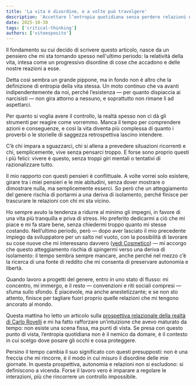 ```yaml
---
title: 'La vita è disordine, e a volte può travolgere'
description: 'Accettare l’entropia quotidiana senza perdere relazioni e autonomia: appunti di un salto nell’ignoto tra lavoro, tempo e senso.'
date: 2025-10-30
tags: ['critical-thinking']
authors: ['vitoesposito']
---
```


Il fondamento su cui decido di scrivere questo articolo, nasce da un pensiero che mi sta tornando spesso nell'ultimo periodo: la relatività della vita, intesa come un progressivo disordine di cose che accadono e delle nostre reazioni a esse.

Detta così sembra un grande pippone, ma in fondo non è altro che la definizione di entropia della vita stessa. Un moto continuo che va avanti indipendentemente da noi, perché l’esistenza — per quanto dispiaccia ai narcisisti — non gira attorno a nessuno, e soprattutto non rimane lì ad aspettarci.

Per quanto si voglia avere il controllo, la realtà spesso non ci dà gli strumenti per reagire come vorremmo. Manca il tempo per comprendere azioni e conseguenze, e così la vita diventa più complessa di quanto i proverbi o le storielle di saggezza retrospettiva lascino intendere.

C’è chi impara a sguazzarci, chi si allena a prevedere situazioni ricorrenti e chi, semplicemente, vive senza pensarci troppo. E forse sono proprio questi i più felici: vivere è questo, senza troppi giri mentali o tentativi di razionalizzare tutto.

Il mio rapporto con questi pensieri è conflittuale. A volte vorrei solo esistere, girare tra i miei pensieri e le mie abitudini, senza dover mostrare o dimostrare nulla, ma semplicemente esserci. So però che un atteggiamento del genere rischia di portarmi a una deriva di isolamento, perché finisce per trascurare le relazioni con chi mi sta vicino.

Ho sempre avuto la tendenza a ridurre al minimo gli impegni, in favore di una vita più tranquilla e priva di stress. Ho preferito dedicarmi a ciò che mi piace e mi fa stare bene, senza chiedermi troppo quanto mi stesse costando. Nell’ultimo periodo, però — dopo aver lasciato il mio precedente impiego da sviluppatore per un salto nel vuoto, con la possibilità di lavorare su cose nuove che mi interessano davvero (<a href="/blog/costruzione-di-cosmetico">vedi Cosmetico</a>) — mi accorgo che questo atteggiamento rischia di spingermi verso una deriva di isolamento: il tempo sembra sempre mancare, anche perché nel mezzo c’è la ricerca di una fonte di reddito che mi consenta di preservare autonomia e libertà.

Quando lavoro a progetti del genere, entro in uno stato di flusso: mi concentro, mi immergo, e il resto — convenzioni e riti sociali compresi — sfuma sullo sfondo. È piacevole, ma anche anestetizzante; e se non sto attento, finisce per tagliare fuori proprio quelle relazioni che mi tengono ancorato al mondo.

Questa mattina ho letto un articolo sulla <a href="https://www.quantamagazine.org/carlo-rovellis-radical-perspective-on-reality-20251029/">prospettiva relazionale della realtà di Carlo Rovelli</a> e mi ha fatto rafforzare un’intuizione che avevo maturato da tempo: non esiste una scena fissa, ma punti di vista. Se presa con questo punto di vista, l’entropia quotidiana non è il nemico da domare, è il contesto in cui scelgo dove posare gli occhi e cosa proteggere.

Persino il tempo cambia il suo significato con questi presupposti: non è una freccia che mi rincorre, è il modo in cui misuro il disordine delle mie giornate. In questa prospettiva, autonomia e relazioni non si escludono: si definiscono a vicenda. Forse il lavoro vero è imparare a regolare le interazioni, più che rincorrere un controllo impossibile.